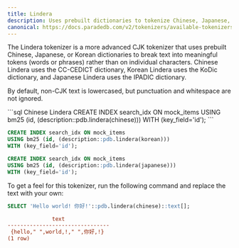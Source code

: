 ```yaml
---
title: Lindera
description: Uses prebuilt dictionaries to tokenize Chinese, Japanese, and Korean text
canonical: https://docs.paradedb.com/v2/tokenizers/available-tokenizers/lindera
---
```


The Lindera tokenizer is a more advanced CJK tokenizer that uses prebuilt Chinese, Japanese, or Korean dictionaries to break text into meaningful tokens (words or phrases) rather than on individual characters.
Chinese Lindera uses the CC-CEDICT dictionary, Korean Lindera uses the KoDic dictionary, and Japanese Lindera uses the IPADIC dictionary.

By default, non-CJK text is lowercased, but punctuation and whitespace are not ignored.

<CodeGroup>
```sql Chinese Lindera
CREATE INDEX search_idx ON mock_items
USING bm25 (id, (description::pdb.lindera(chinese)))
WITH (key_field='id');
```

```sql Korean Lindera
CREATE INDEX search_idx ON mock_items
USING bm25 (id, (description::pdb.lindera(korean)))
WITH (key_field='id');
```

```sql Japanese Lindera
CREATE INDEX search_idx ON mock_items
USING bm25 (id, (description::pdb.lindera(japanese)))
WITH (key_field='id');
```

</CodeGroup>

To get a feel for this tokenizer, run the following command and replace the text with your own:

```sql
SELECT 'Hello world! 你好!'::pdb.lindera(chinese)::text[];
```

```ini Expected Response
              text
--------------------------------
 {hello," ",world,!," ",你好,!}
(1 row)
```
